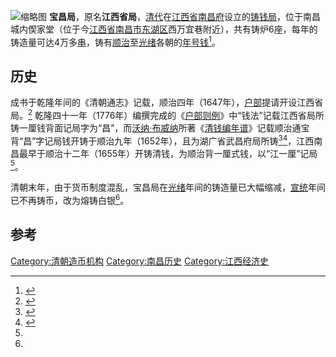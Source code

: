 {{not|宝江局}}
[[File:Xianfeng_Zhongbao._50cash._Bao_Chang.jpg|缩略图]]
'''宝昌局'''，原名'''江西省局'''，[[清代|清代]]在[[江西省_(清)|江西省]][[南昌府|南昌府]]设立的[[铸钱局|铸钱局]]，位于南昌城内偰家堂（位于今[[江西省|江西省]][[南昌市|南昌市]][[东湖区|东湖区]]西万宜巷附近），共有铸炉6座，每年的铸造量可达4万多[[贯|串]]，铸有[[顺治|顺治]]至[[光绪|光绪]]各朝的[[年号钱|年号钱]]<ref name="徐溧宝1996">{{cite journal |author1=徐溧宝 |author2=刘安平 |title=明、清和民国时期南昌铸币旧址考 |journal=南方文物 |date=1996 |issue=4 |pages=113-114}}</ref>。

== 历史 ==
成书于乾隆年间的《清朝通志》记载，顺治四年（1647年），[[户部|户部]]提请开设江西省局。<ref>{{Citebook |author=[清][[嵇璜|嵇璜]]、[[刘墉|刘墉]]等 |title=清朝通志 |quote=顺治四年，户部请于各省重镇颁式开铸，于是……，后又开盛京、江西、湖广省局及……}}</ref>
乾隆四十一年（1776年）编撰完成的《[[户部则例|户部则例]]》中“钱法”记载江西省局所铸一厘钱背面记局字为“昌”，而[[沃纳·布威纳|沃纳·布威纳]]所著《[[清钱编年谱|清钱编年谱]]》记载顺治通宝背“昌”字记局钱开铸于顺治九年（1652年），且为湖广省武昌府局所铸<ref name=Burger>{{cite book|author=沃纳·布威纳 |coauthors= |title=清钱编年谱/CH’ING CASH UNTIL 1735 |year=1976 |publisher=美亚出版社 |location=台北 |isbn= |language=en }}</ref>{{rp|44}}<ref name=tong>{{cite journal|author=佟昱 |title=顺治通宝钱铸地新考――从《清朝通志》对顺治通宝背宁、昌、江三类纪局钱铸地记载的失实谈起 |journal=中国钱币 |date=2010 |issue=3 |pages=87-88}}</ref>，江西南昌最早于顺治十二年（1655年）开铸清钱，为顺治背一厘式钱，以“江一厘”记局<ref name=Burger/>{{rp|44-45,49,52}}。

清朝末年，由于货币制度混乱，宝昌局在[[光绪|光绪]]年间的铸造量已大幅缩减，[[宣统|宣统]]年间已不再铸币，改为熔铸白银<ref name="徐溧宝1996" />。

== 参考 ==
{{commonscat|Nanchang Mint}}
{{reflist}}

{{清代货币}}

[[Category:清朝造币机构|Category:清朝造币机构]]
[[Category:南昌历史|Category:南昌历史]]
[[Category:江西经济史|Category:江西经济史]]